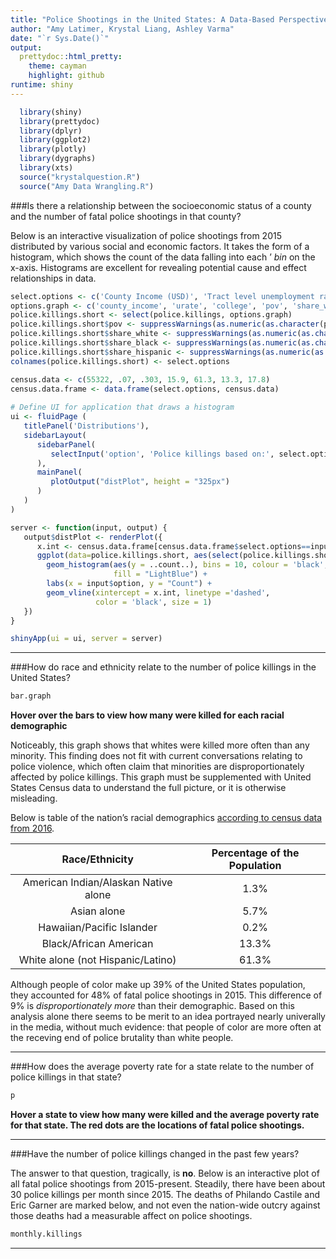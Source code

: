 ```yaml
---
title: "Police Shootings in the United States: A Data-Based Perspective"
author: "Amy Latimer, Krystal Liang, Ashley Varma"
date: "`r Sys.Date()`"
output:
  prettydoc::html_pretty:
    theme: cayman
    highlight: github
runtime: shiny
---
```

```R
  library(shiny)
  library(prettydoc)
  library(dplyr)
  library(ggplot2)
  library(plotly)
  library(dygraphs)
  library(xts)
  source("krystalquestion.R")
  source("Amy Data Wrangling.R")
```

###Is there a relationship between the socioeconomic status of a county and the number of fatal police shootings in that county? 

Below is an interactive visualization of police shootings from 2015 distributed by various social and economic factors. It takes the form of a histogram, which shows the count of the data falling into each ' _bin_ on the x-axis. Histograms are excellent for revealing potential cause and effect relationships in data.
```R
select.options <- c('County Income (USD)', 'Tract level unemployment rate (%)', 'Bachelor Degree or Higher', 'Tract level poverty rate (%)', '% White, County Level', '% Black, County Level', '% Hispanic, County Level')
options.graph <- c('county_income', 'urate', 'college', 'pov', 'share_white', 'share_black', 'share_hispanic')
police.killings.short <- select(police.killings, options.graph)
police.killings.short$pov <- suppressWarnings(as.numeric(as.character(police.killings.short$pov)))
police.killings.short$share_white <- suppressWarnings(as.numeric(as.character(police.killings.short$share_white)))
police.killings.short$share_black <- suppressWarnings(as.numeric(as.character(police.killings.short$share_black)))
police.killings.short$share_hispanic <- suppressWarnings(as.numeric(as.character(police.killings.short$share_hispanic)))
colnames(police.killings.short) <- select.options

census.data <- c(55322, .07, .303, 15.9, 61.3, 13.3, 17.8)
census.data.frame <- data.frame(select.options, census.data)
                    
# Define UI for application that draws a histogram
ui <- fluidPage (
   titlePanel('Distributions'),
   sidebarLayout(
      sidebarPanel(
         selectInput('option', 'Police killings based on:', select.options, multiple = FALSE)
      ),
      mainPanel(
         plotOutput("distPlot", height = "325px")
      )
   )
)

server <- function(input, output) {
   output$distPlot <- renderPlot({
      x.int <- census.data.frame[census.data.frame$select.options==input$option, 2]
      ggplot(data=police.killings.short, aes(select(police.killings.short, input$option))) + 
        geom_histogram(aes(y = ..count..), bins = 10, colour = 'black',
                       fill = "LightBlue") +
        labs(x = input$option, y = "Count") +
        geom_vline(xintercept = x.int, linetype ='dashed', 
                   color = 'black', size = 1)
   })
}

shinyApp(ui = ui, server = server)
```



*************************************************************


###How do race and ethnicity relate to the number of police killings in the United States?

```R
bar.graph
```
**Hover over the bars to view how many were killed for each racial demographic**

Noticeably, this graph shows that whites were killed more often than any minority. This finding does not fit with current conversations relating to police violence, which often claim that minorities are disproportionately affected by police killings. This graph must be supplemented with United States Census data to understand the full picture, or it is otherwise misleading. 

Below is table of the nation's racial demographics [according to census data from 2016](https://www.census.gov/quickfacts/fact/table/US#viewtop).

Race/Ethnicity | Percentage of the Population
:---:|:----:
American Indian/Alaskan Native alone | 1.3%
Asian alone | 5.7%
Hawaiian/Pacific Islander | 0.2%
Black/African American | 13.3%
White alone (not Hispanic/Latino) | 61.3%

Although people of color make up 39% of the United States population, they accounted for 48% of fatal police shootings in 2015. This difference of 9% is _disproportionately more_ than their demographic. Based on this analysis alone there seems to be merit to an idea portrayed nearly univerally in the media, without much evidence: that people of color are more often at the receving end of police brutality than white people. 


*************************************************************


###How does the average poverty rate for a state relate to the number of police killings in that state?

```R
p
```
**Hover a state to view how many were killed and the average poverty rate for that state. The red dots are the locations of fatal police shootings.**


*************************************************************
###Have the number of police killings changed in the past few years?

The answer to that question, tragically, is **no**. Below is an interactive plot of all fatal police shootings from 2015-present. Steadily, there have been about 30 police killings per month since 2015. The deaths of Philando Castile and Eric Garner are marked below, and not even the nation-wide outcry against those deaths had a measurable affect on police shootings.  

```R
monthly.killings
```


*************************************************************

